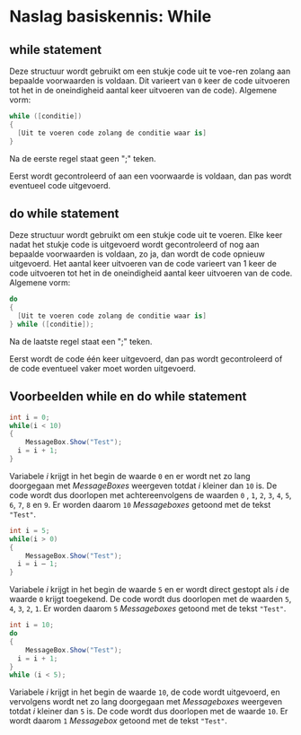# Naslag basiskennis: While

## while statement

Deze structuur wordt gebruikt om een stukje code uit te voe-ren
zolang aan bepaalde voorwaarden is voldaan.
Dit varieert van `0` keer de code uitvoeren tot het
in de oneindigheid aantal keer uitvoeren van de code).
Algemene vorm:

```cs
while ([conditie])
{
  [Uit te voeren code zolang de conditie waar is]
}
```

<p class="note">Na de eerste regel staat geen &quot;;&quot; teken.</p>
<p class="note">Eerst wordt gecontroleerd of aan een voorwaarde is voldaan, dan pas wordt eventueel code uitgevoerd.</p>

## do while statement

Deze structuur wordt gebruikt om een stukje code uit te voeren. Elke keer nadat het stukje code is uitgevoerd wordt gecontroleerd of nog aan bepaalde voorwaarden is voldaan, zo ja, dan wordt de code opnieuw uitgevoerd. Het aantal keer uitvoeren van de code varieert van 1 keer de code uitvoeren tot het in de oneindigheid aantal keer uitvoeren van de code.
Algemene vorm:

```cs
do
{
  [Uit te voeren code zolang de conditie waar is]
} while ([conditie]);
```

Na de laatste regel staat een &quot;;&quot; teken.

Eerst wordt de code één keer uitgevoerd, dan pas wordt gecontroleerd of de code eventueel vaker moet worden uitgevoerd.

## Voorbeelden while en do while statement

```cs
int i = 0;
while(i < 10)
{
	MessageBox.Show("Test");
  i = i + 1;
}
```

Variabele *i* krijgt in het begin de waarde `0`
en er wordt net zo lang doorgegaan met *MessageBoxes* weergeven
totdat *i* kleiner dan `10` is.
De code wordt dus doorlopen met achtereenvolgens
de waarden `0` , `1`, `2`, `3`, `4`, `5`, `6`, `7`, `8` en `9`.
Er worden daarom `10` *Messageboxes* getoond met de tekst `"Test"`.

```cs
int i = 5;
while(i > 0)
{
	MessageBox.Show("Test");
  i = i – 1;
}
```

Variabele *i* krijgt in het begin de waarde `5` en er wordt
direct gestopt als *i* de waarde `0` krijgt toegekend.
De code wordt dus doorlopen met
de waarden `5`, `4`, `3`, `2`, `1`.
Er worden daarom `5` *Messageboxes* getoond met de tekst `"Test"`.

```cs
int i = 10;
do
{
	MessageBox.Show("Test");
  i = i + 1;
}
while (i < 5);
```

Variabele *i* krijgt in het begin de waarde `10`,
de code wordt uitgevoerd, en vervolgens
wordt net zo lang doorgegaan met *Messageboxes* weergeven
totdat *i* kleiner dan `5` is.
De code wordt dus doorlopen met de waarde `10`.
Er wordt daarom `1` *Messagebox* getoond met de tekst `"Test"`.
